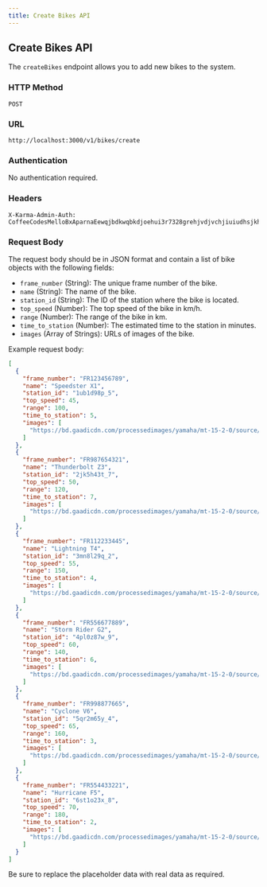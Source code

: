 ```yaml
---
title: Create Bikes API
---
```


## Create Bikes API

The `createBikes` endpoint allows you to add new bikes to the system.

### HTTP Method

`POST`

### URL

`http://localhost:3000/v1/bikes/create`

### Authentication

No authentication required. 

### Headers

```plaintext
X-Karma-Admin-Auth: CoffeeCodesMelloBxAparnaEewqjbdkwqbkdjoehui3r7328grehjvdjvchjiuiudhsjkhkjsadab
```

### Request Body

The request body should be in JSON format and contain a list of bike objects with the following fields:

- `frame_number` (String): The unique frame number of the bike.
- `name` (String): The name of the bike.
- `station_id` (String): The ID of the station where the bike is located.
- `top_speed` (Number): The top speed of the bike in km/h.
- `range` (Number): The range of the bike in km.
- `time_to_station` (Number): The estimated time to the station in minutes.
- `images` (Array of Strings): URLs of images of the bike.

Example request body:

```json
[
  {
    "frame_number": "FR123456789",
    "name": "Speedster X1",
    "station_id": "1ub1d98p_5",
    "top_speed": 45,
    "range": 100,
    "time_to_station": 5,
    "images": [
      "https://bd.gaadicdn.com/processedimages/yamaha/mt-15-2-0/source/mt-15-2-06613f885e681c.jpg"
    ]
  },
  {
    "frame_number": "FR987654321",
    "name": "Thunderbolt Z3",
    "station_id": "2jk5h43t_7",
    "top_speed": 50,
    "range": 120,
    "time_to_station": 7,
    "images": [
      "https://bd.gaadicdn.com/processedimages/yamaha/mt-15-2-0/source/mt-15-2-06613f885e681c.jpg"
    ]
  },
  {
    "frame_number": "FR112233445",
    "name": "Lightning T4",
    "station_id": "3mn8l29q_2",
    "top_speed": 55,
    "range": 150,
    "time_to_station": 4,
    "images": [
      "https://bd.gaadicdn.com/processedimages/yamaha/mt-15-2-0/source/mt-15-2-06613f885e681c.jpg"
    ]
  },
  {
    "frame_number": "FR556677889",
    "name": "Storm Rider G2",
    "station_id": "4pl0z87w_9",
    "top_speed": 60,
    "range": 140,
    "time_to_station": 6,
    "images": [
      "https://bd.gaadicdn.com/processedimages/yamaha/mt-15-2-0/source/mt-15-2-06613f885e681c.jpg"
    ]
  },
  {
    "frame_number": "FR998877665",
    "name": "Cyclone V6",
    "station_id": "5qr2m65y_4",
    "top_speed": 65,
    "range": 160,
    "time_to_station": 3,
    "images": [
      "https://bd.gaadicdn.com/processedimages/yamaha/mt-15-2-0/source/mt-15-2-06613f885e681c.jpg"
    ]
  },
  {
    "frame_number": "FR554433221",
    "name": "Hurricane F5",
    "station_id": "6st1o23x_8",
    "top_speed": 70,
    "range": 180,
    "time_to_station": 2,
    "images": [
      "https://bd.gaadicdn.com/processedimages/yamaha/mt-15-2-0/source/mt-15-2-06613f885e681c.jpg"
    ]
  }
]
```

Be sure to replace the placeholder data with real data as required.